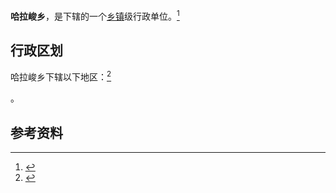 {{中国乡级行政区|65/30/01/205/000}}

'''哈拉峻乡'''，是{{PRC admin/fullname|65/30/01/205/000|3}}下辖的一个[[乡镇|乡镇]]级行政单位。<ref>{{PRC admin/ref sgc|{{PRC admin/parent|65/30/01/205/000}}}}</ref>

== 行政区划 ==

哈拉峻乡下辖以下地区：<ref>{{PRC admin/ref sgc|65/30/01/205/000}}</ref>

{{PRC admin/children|65/30/01/205/000}}。

== 参考资料 ==

{{reflist}}

{{PRC admin/navcat|65/30/01/205/000}}